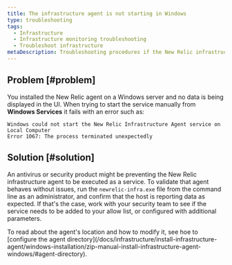 ```yaml
---
title: The infrastructure agent is not starting in Windows
type: troubleshooting
tags:
  - Infrastructure
  - Infrastructure monitoring troubleshooting
  - Troubleshoot infrastructure
metaDescription: Troubleshooting procedures if the New Relic infrastructure agent is not starting in Windows.
---
```


## Problem [#problem]

You installed the New Relic <InlinePopover type="infrastructure" /> agent on a Windows server and no data is being displayed in the UI.
When trying to start the service manually from **Windows Services** it fails with an error such as:

```
Windows could not start the New Relic Infrastructure Agent service on Local Computer
Error 1067: The process terminated unexpectedly
```

## Solution [#solution]

An antivirus or security product might be preventing the New Relic infrastructure agent to be executed as a service.
To validate that agent behaves without issues, run the `newrelic-infra.exe` file from the command line as an administrator, and confirm that the host is reporting data as expected. If that's the case, work with your security team to see if the service needs to be added to your allow list, or configured with additional parameters.

<Callout variant="important">
  To read about the agent's location and how to modify it, see hoe to [configure the agent directory](/docs/infrastructure/install-infrastructure-agent/windows-installation/zip-manual-install-infrastructure-agent-windows/#agent-directory).
</Callout>
